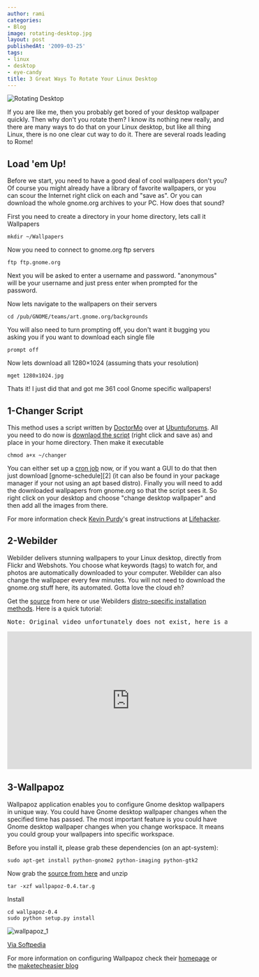 ```yaml
---
author: rami
categories:
- Blog
image: rotating-desktop.jpg
layout: post
publishedAt: '2009-03-25'
tags:
- linux
- desktop
- eye-candy
title: 3 Great Ways To Rotate Your Linux Desktop
---
```


![Rotating Desktop](/assets/images/content/blog/rotating-desktop.jpg)

If you are like me, then you probably get bored of your desktop wallpaper quickly. Then why don't you rotate them? I know its nothing new really, and there are many ways to do that on your Linux desktop, but like all thing Linux, there is no one clear cut way to do it. There are several roads leading to Rome!

## Load 'em Up!

Before we start, you need to have a good deal of cool wallpapers don't you? Of course you might already have a library of favorite wallpapers, or you can scour the Internet right click on each and "save as". Or you can download the whole gnome.org archives to your PC. How does that sound?

First you need to create a directory in your home directory, lets call it Wallpapers 

	mkdir ~/Wallpapers

Now you need to connect to gnome.org ftp servers 

	ftp ftp.gnome.org 

Next you will be asked to enter a username and password. "anonymous" will be your username and just press enter when prompted for the password. 

Now lets navigate to the wallpapers on their servers 

	cd /pub/GNOME/teams/art.gnome.org/backgrounds 

You will also need to turn prompting off, you don't want it bugging you asking you if you want to download each single file 

	prompt off 

Now lets download all 1280×1024 (assuming thats your resolution) 

	mget 1280x1024.jpg 

Thats it! I just did that and got me 361 cool Gnome specific wallpapers!

## 1-Changer Script

This method uses a script written by [DoctorMo](http://ubuntuforums.org/member.php?u=37520) over at [Ubuntuforums](http://www.ubuntuforums.org). All you need to do now is [downlaod the script](/assets/misc/changer) (right click and save as) and place in your home directory. Then make it executable 

	chmod a+x ~/changer

You can either set up a [cron job](http://en.wikipedia.org/wiki/Cron) now, or if you want a GUI to do that then just download \[gnome-schedule\]\[2\] (it can also be found in your package manager if your not using an apt based distro). Finally you will need to add the downloaded wallpapers from gnome.org so that the script sees it. So right click on your desktop and choose "change desktop wallpaper" and then add all the images from there.

 
For more information check [Kevin Purdy](http://lifehacker.com/people/Therevan/posts/)'s great instructions at [Lifehacker](http://lifehacker.com/400505/rotate-desktop-backgrounds-in-ubuntu). 

## 2-Webilder

Webilder delivers stunning wallpapers to your Linux desktop, directly from Flickr and Webshots. You choose what keywords (tags) to watch for, and photos are automatically downloaded to your computer. Webilder can also change the wallpaper every few minutes. You will not need to download the gnome.org stuff here, its automated. Gotta love the cloud eh?

Get the [source](http://www.webilder.org/static/downloads/Webilder-0.6.3.tar.gz) from here or use Webilders [distro-specific installation methods](http://www.webilder.org/download.html). Here is a quick tutorial:[  
](http://www.webilder.org/download.html)

<pre>Note: Original video unfortunately does not exist, here is an alternative one.</pre>

<iframe width="560" height="315" src="https://www.youtube.com/embed/Bo7c__Jsp0o" frameborder="0" allowfullscreen></iframe>

## 3-Wallpapoz

Wallpapoz application enables you to configure Gnome desktop wallpapers in unique way. You could have Gnome desktop wallpaper changes when the specified time has passed. The most important feature is you could have Gnome desktop wallpaper changes when you change workspace. It means you could group your wallpapers into specific workspace.

Before you install it, please grab these dependencies (on an apt-system): 

	sudo apt-get install python-gnome2 python-imaging python-gtk2

Now grab the [source from here](http://wallpapoz.akbarhome.com/download.html) and unzip 

	tar -xzf wallpapoz-0.4.tar.g 

Install 

	cd wallpapoz-0.4  
	sudo python setup.py install

![wallpapoz_1](/assets/images/content/blog/wallpapoz-1.png)

[Via Softpedia](http://linux.softpedia.com/progScreenshots/Wallpapoz-Screenshot-8113.html)  

For more information on configuring Wallpapoz check their [homepage](http://wallpapoz.akbarhome.com/) or the [maketecheasier blog](http://maketecheasier.com/ubuntu-how-to-change-wallpaper-easily-with-wallpapoz/2008/02/29)